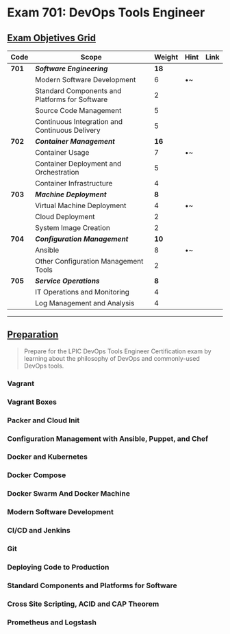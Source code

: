 


# Exam 701: DevOps Tools Engineer

## [Exam Objetives Grid](https://www.lpi.org/our-certifications/exam-701-objectives)


|**Code**|**Scope**|**Weight**|**Hint**|Link|
|---|---|---|---|---|
|**701**|**_Software Engineering_**|**18**|||
||Modern Software Development|6|•~||
||Standard Components and Platforms for Software|2|||
||Source Code Management|5|||
||Continuous Integration and Continuous Delivery|5|||
|**702**|**_Container Management_**|**16**|||
||Container Usage|7|•~||
||Container Deployment and Orchestration|5|||
||Container Infrastructure|4|||
|**703**|**_Machine Deployment_**|**8**|||
||Virtual Machine Deployment|4|•~||
||Cloud Deployment|2|||
||System Image Creation|2|||
|**704**|**_Configuration Management_**|**10**|||
||Ansible|8|•~||
||Other Configuration Management Tools|2|||
|**705**|**_Service Operations_**|**8**|||
||IT Operations and Monitoring|4|||
||Log Management and Analysis|4|||






---


## [Preparation](https://learn.acloud.guru/course/ec8e7da9-ecce-4215-ae1b-756396f23a2b/overview)

> Prepare for the LPIC DevOps Tools Engineer Certification exam by learning about the philosophy of DevOps and commonly-used DevOps tools.

### Vagrant

### Vagrant Boxes

### Packer and Cloud Init

### Configuration Management with Ansible, Puppet, and Chef

### Docker and Kubernetes

### Docker Compose

### Docker Swarm And Docker Machine

### Modern Software Development

### CI/CD and Jenkins

### Git

### Deploying Code to Production

### Standard Components and Platforms for Software

### Cross Site Scripting, ACID and CAP Theorem

### Prometheus and Logstash


